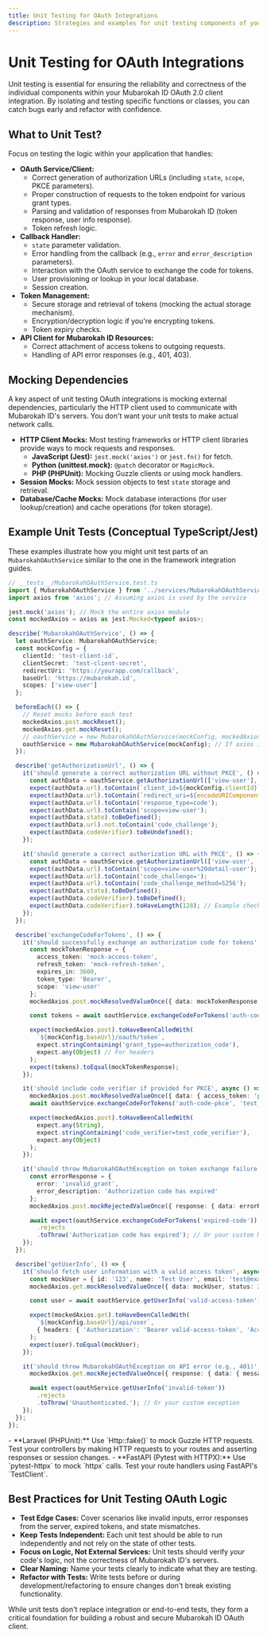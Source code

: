 ```yaml
---
title: Unit Testing for OAuth Integrations
description: Strategies and examples for unit testing components of your Mubarokah ID OAuth 2.0 client integration.
---
```


# Unit Testing for OAuth Integrations

Unit testing is essential for ensuring the reliability and correctness of the individual components within your Mubarokah ID OAuth 2.0 client integration. By isolating and testing specific functions or classes, you can catch bugs early and refactor with confidence.

## What to Unit Test?

Focus on testing the logic within your application that handles:

-   **OAuth Service/Client:**
    -   Correct generation of authorization URLs (including `state`, `scope`, PKCE parameters).
    -   Proper construction of requests to the token endpoint for various grant types.
    -   Parsing and validation of responses from Mubarokah ID (token response, user info response).
    -   Token refresh logic.
-   **Callback Handler:**
    -   `state` parameter validation.
    -   Error handling from the callback (e.g., `error` and `error_description` parameters).
    -   Interaction with the OAuth service to exchange the code for tokens.
    -   User provisioning or lookup in your local database.
    -   Session creation.
-   **Token Management:**
    -   Secure storage and retrieval of tokens (mocking the actual storage mechanism).
    -   Encryption/decryption logic if you're encrypting tokens.
    -   Token expiry checks.
-   **API Client for Mubarokah ID Resources:**
    -   Correct attachment of access tokens to outgoing requests.
    -   Handling of API error responses (e.g., 401, 403).

## Mocking Dependencies

A key aspect of unit testing OAuth integrations is mocking external dependencies, particularly the HTTP client used to communicate with Mubarokah ID's servers. You don't want your unit tests to make actual network calls.

-   **HTTP Client Mocks:** Most testing frameworks or HTTP client libraries provide ways to mock requests and responses.
    -   **JavaScript (Jest):** `jest.mock('axios')` or `jest.fn()` for fetch.
    -   **Python (unittest.mock):** `@patch` decorator or `MagicMock`.
    -   **PHP (PHPUnit):** Mocking Guzzle clients or using mock handlers.
-   **Session Mocks:** Mock session objects to test `state` storage and retrieval.
-   **Database/Cache Mocks:** Mock database interactions (for user lookup/creation) and cache operations (for token storage).

## Example Unit Tests (Conceptual TypeScript/Jest)

These examples illustrate how you might unit test parts of an `MubarokahOAuthService` similar to the one in the framework integration guides.

```typescript
// __tests__/MubarokahOAuthService.test.ts
import { MubarokahOAuthService } from '../services/MubarokahOAuthService'; // Adjust path
import axios from 'axios'; // Assuming axios is used by the service

jest.mock('axios'); // Mock the entire axios module
const mockedAxios = axios as jest.Mocked<typeof axios>;

describe('MubarokahOAuthService', () => {
  let oauthService: MubarokahOAuthService;
  const mockConfig = {
    clientId: 'test-client-id',
    clientSecret: 'test-client-secret',
    redirectUri: 'https://yourapp.com/callback',
    baseUrl: 'https://mubarokah.id',
    scopes: ['view-user']
  };

  beforeEach(() => {
    // Reset mocks before each test
    mockedAxios.post.mockReset();
    mockedAxios.get.mockReset();
    // oauthService = new MubarokahOAuthService(mockConfig, mockedAxios); // If passing axios instance
    oauthService = new MubarokahOAuthService(mockConfig); // If axios is imported directly in service
  });

  describe('getAuthorizationUrl', () => {
    it('should generate a correct authorization URL without PKCE', () => {
      const authData = oauthService.getAuthorizationUrl(['view-user'], false);
      expect(authData.url).toContain(`client_id=${mockConfig.clientId}`);
      expect(authData.url).toContain(`redirect_uri=${encodeURIComponent(mockConfig.redirectUri)}`);
      expect(authData.url).toContain('response_type=code');
      expect(authData.url).toContain('scope=view-user');
      expect(authData.state).toBeDefined();
      expect(authData.url).not.toContain('code_challenge');
      expect(authData.codeVerifier).toBeUndefined();
    });

    it('should generate a correct authorization URL with PKCE', () => {
      const authData = oauthService.getAuthorizationUrl(['view-user', 'detail-user'], true);
      expect(authData.url).toContain('scope=view-user%20detail-user');
      expect(authData.url).toContain('code_challenge=');
      expect(authData.url).toContain('code_challenge_method=S256');
      expect(authData.state).toBeDefined();
      expect(authData.codeVerifier).toBeDefined();
      expect(authData.codeVerifier).toHaveLength(128); // Example check for verifier
    });
  });

  describe('exchangeCodeForTokens', () => {
    it('should successfully exchange an authorization code for tokens', async () => {
      const mockTokenResponse = {
        access_token: 'mock-access-token',
        refresh_token: 'mock-refresh-token',
        expires_in: 3600,
        token_type: 'Bearer',
        scope: 'view-user'
      };
      mockedAxios.post.mockResolvedValueOnce({ data: mockTokenResponse, status: 200 });

      const tokens = await oauthService.exchangeCodeForTokens('auth-code-123');

      expect(mockedAxios.post).toHaveBeenCalledWith(
        `${mockConfig.baseUrl}/oauth/token`,
        expect.stringContaining('grant_type=authorization_code'),
        expect.any(Object) // For headers
      );
      expect(tokens).toEqual(mockTokenResponse);
    });

    it('should include code_verifier if provided for PKCE', async () => {
      mockedAxios.post.mockResolvedValueOnce({ data: { access_token: 'pkce-token'}, status: 200 });
      await oauthService.exchangeCodeForTokens('auth-code-pkce', 'test_code_verifier');

      expect(mockedAxios.post).toHaveBeenCalledWith(
        expect.any(String),
        expect.stringContaining('code_verifier=test_code_verifier'),
        expect.any(Object)
      );
    });

    it('should throw MubarokahOAuthException on token exchange failure', async () => {
      const errorResponse = {
        error: 'invalid_grant',
        error_description: 'Authorization code has expired'
      };
      mockedAxios.post.mockRejectedValueOnce({ response: { data: errorResponse, status: 400 } });

      await expect(oauthService.exchangeCodeForTokens('expired-code'))
        .rejects
        .toThrow('Authorization code has expired'); // Or your custom MubarokahOAuthException
    });
  });

  describe('getUserInfo', () => {
    it('should fetch user information with a valid access token', async () => {
      const mockUser = { id: '123', name: 'Test User', email: 'test@example.com' };
      mockedAxios.get.mockResolvedValueOnce({ data: mockUser, status: 200 });

      const user = await oauthService.getUserInfo('valid-access-token');

      expect(mockedAxios.get).toHaveBeenCalledWith(
        `${mockConfig.baseUrl}/api/user`,
        { headers: { 'Authorization': 'Bearer valid-access-token', 'Accept': 'application/json' } }
      );
      expect(user).toEqual(mockUser);
    });

    it('should throw MubarokahOAuthException on API error (e.g., 401)', async () => {
      mockedAxios.get.mockRejectedValueOnce({ response: { data: { message: 'Unauthenticated.'}, status: 401 } });

      await expect(oauthService.getUserInfo('invalid-token'))
        .rejects
        .toThrow('Unauthenticated.'); // Or your custom exception
    });
  });
});
```
<Callout type="note" title="Framework-Specific Testing">
  - **Laravel (PHPUnit):** Use `Http::fake()` to mock Guzzle HTTP requests. Test your controllers by making HTTP requests to your routes and asserting responses or session changes.
  - **FastAPI (Pytest with HTTPX):** Use `pytest-httpx` to mock `httpx` calls. Test your route handlers using FastAPI's `TestClient`.
</Callout>

## Best Practices for Unit Testing OAuth Logic

-   **Test Edge Cases:** Cover scenarios like invalid inputs, error responses from the server, expired tokens, and state mismatches.
-   **Keep Tests Independent:** Each unit test should be able to run independently and not rely on the state of other tests.
-   **Focus on Logic, Not External Services:** Unit tests should verify *your* code's logic, not the correctness of Mubarokah ID's servers.
-   **Clear Naming:** Name your tests clearly to indicate what they are testing.
-   **Refactor with Tests:** Write tests before or during development/refactoring to ensure changes don't break existing functionality.

While unit tests don't replace integration or end-to-end tests, they form a critical foundation for building a robust and secure Mubarokah ID OAuth client.
